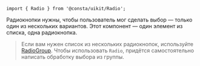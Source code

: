 
```tsx
import { Radio } from '@consta/uikit/Radio';
```

Радиокнопки нужны, чтобы пользователь мог сделать выбор — только один из нескольких
вариантов. Этот компонент — один элемент из списка, одна радиокнопка.

> Если вам нужен список из нескольких радиокнопок, используйте [RadioGroup](##LIBS.STAND/stand:uikit--components--radiogroup--stable). Чтобы использовать `Radio`, придётся самостоятельно написать обработку выбора из группы.

<RadioExampleView />

